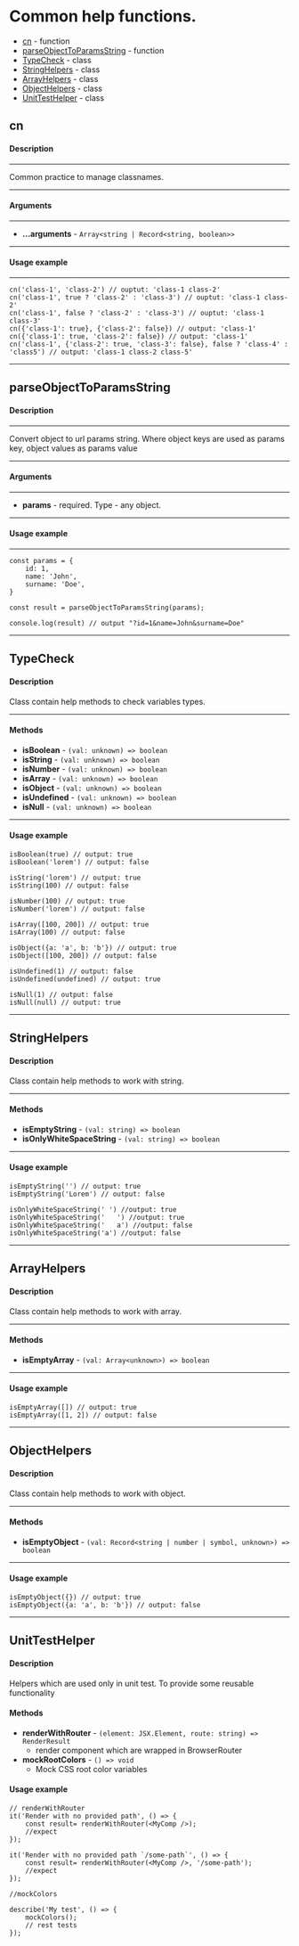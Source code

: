 
<Meta title="Helpers" />

# Common help functions.

- [cn](#cn) - function
- [parseObjectToParamsString](#parseObjectToParamsString) - function
- [TypeCheck](#TypeCheck) - class
- [StringHelpers](#StringHelpers) - class
- [ArrayHelpers](#ArrayHelpers) - class
- [ObjectHelpers](#ObjectHelpers) - class
- [UnitTestHelper](#UnitTestHelper) - class

<h2 id="cn">cn</h2>

#### Description

---

Common practice to manage classnames.

---

#### Arguments

---

- **...arguments** -  `Array<string | Record<string, boolean>>`

---

#### Usage example

---

```TS
cn('class-1', 'class-2') // ouptut: 'class-1 class-2'
cn('class-1', true ? 'class-2' : 'class-3') // ouptut: 'class-1 class-2'
cn('class-1', false ? 'class-2' : 'class-3') // ouptut: 'class-1 class-3'
cn({'class-1': true}, {'class-2': false}) // output: 'class-1'
cn({'class-1': true, 'class-2': false}) // output: 'class-1'
cn('class-1', {'class-2': true, 'class-3': false}, false ? 'class-4' : 'class5') // output: 'class-1 class-2 class-5'
```

---

<h2 id="parseObjectToParamsString">parseObjectToParamsString</h2>

#### Description

---

Convert object to url params string. Where object keys are used as params key, object values as params value

---

#### Arguments

---

- **params** - required. Type - any object.

---

#### Usage example

---
```TS
const params = {
    id: 1,
    name: 'John',
    surname: 'Doe',
}

const result = parseObjectToParamsString(params);
 
console.log(result) // output "?id=1&name=John&surname=Doe"

```
---

<h2 id="TypeCheck">TypeCheck</h2>

#### Description

Class contain help methods to check variables types.

---

#### Methods

- **isBoolean** - `(val: unknown) => boolean`
- **isString** - `(val: unknown) => boolean`
- **isNumber** - `(val: unknown) => boolean`
- **isArray** - `(val: unknown) => boolean`
- **isObject** - `(val: unknown) => boolean`
- **isUndefined** - `(val: unknown) => boolean`
- **isNull** - `(val: unknown) => boolean`

---

#### Usage example

```TS
isBoolean(true) // output: true
isBoolean('lorem') // output: false

isString('lorem') // output: true
isString(100) // output: false

isNumber(100) // output: true
isNumber('lorem') // output: false

isArray([100, 200]) // output: true
isArray(100) // output: false

isObject({a: 'a', b: 'b'}) // output: true
isObject([100, 200]) // output: false

isUndefined(1) // output: false
isUndefined(undefined) // output: true

isNull(1) // output: false
isNull(null) // output: true
```

---

<h2 id="StringHelpers">StringHelpers</h2>

#### Description

Class contain help methods to work with string.

---

#### Methods

- **isEmptyString** - `(val: string) => boolean`
- **isOnlyWhiteSpaceString** - `(val: string) => boolean`

---

#### Usage example

```TS
isEmptyString('') // output: true
isEmptyString('Lorem') // output: false

isOnlyWhiteSpaceString(' ') //output: true
isOnlyWhiteSpaceString('   ') //output: true
isOnlyWhiteSpaceString('   a') //output: false
isOnlyWhiteSpaceString('a') //output: false
```

---

<h2 id="ArrayHelpers">ArrayHelpers</h2>

#### Description

Class contain help methods to work with array.

---

#### Methods

- **isEmptyArray** - `(val: Array<unknown>) => boolean`

---

#### Usage example

```TS
isEmptyArray([]) // output: true
isEmptyArray([1, 2]) // output: false
```

---

<h2 id="ObjectHelpers">ObjectHelpers</h2>

#### Description

Class contain help methods to work with object.

---

#### Methods

- **isEmptyObject** - `(val: Record<string | number | symbol, unknown>) => boolean`

---

#### Usage example

```TS
isEmptyObject({}) // output: true
isEmptyObject({a: 'a', b: 'b'}) // output: false
```

---

<h2 id="UnitTestHelper">UnitTestHelper</h2>

#### Description

Helpers which are used only in unit test. To provide some reusable functionality

#### Methods

- **renderWithRouter** - `(element: JSX.Element, route: string) => RenderResult`
    - render component which are wrapped in BrowserRouter
- **mockRootColors** - `() => void`
    - Mock CSS root color variables

#### Usage example

```TS
// renderWithRouter
it('Render with no provided path', () => {
    const result= renderWithRouter(<MyComp />);
    //expect
});

it('Render with no provided path `/some-path`', () => {
    const result= renderWithRouter(<MyComp />, '/some-path');
    //expect
});

//mockColors

describe('My test', () => {
    mockColors();
    // rest tests
});

```